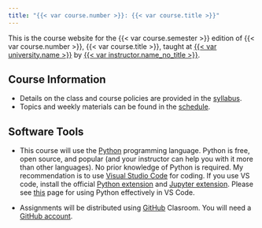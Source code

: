 ```yaml
---
title: "{{< var course.number >}}: {{< var course.title >}}"
---
```


This is the course website for the {{< var course.semester >}} edition of {{< var course.number >}}, {{< var course.title >}}, taught at [{{< var university.name >}}]({{< var university.url >}}) by [{{< var instructor.name_no_title >}}]({{< var instructor.url >}}).

## Course Information

- Details on the class and course policies are provided in the [syllabus](syllabus.html).
- Topics and weekly materials can be found in the [schedule](schedule/schedule.html).

## Software Tools

- This course will use the [Python](https://www.python.org/) programming language. Python is free, open source, and popular (and your instructor can help you with it more than other languages). No prior knowledge of Python is required. My recommendation is to use [Visual Studio Code](https://code.visualstudio.com/) for coding. If you use VS code, install the official [Python extension](https://marketplace.visualstudio.com/items?itemName=ms-python.python) and [Jupyter extension](https://marketplace.visualstudio.com/items?itemName=ms-toolsai.jupyter). Please see [this](https://code.visualstudio.com/docs/languages/python) page for using Python effectively in VS Code. 

- Assignments will be distributed using [GitHub](https://github.com) Clasroom. You will need a [GitHub account](https://docs.github.com/en/get-started/start-your-journey/creating-an-account-on-github). 